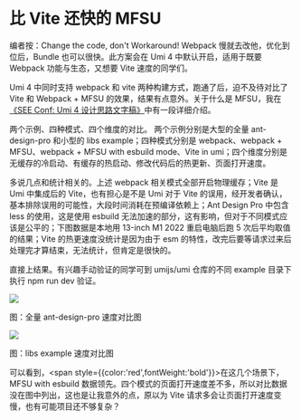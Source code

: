 # 比 Vite 还快的 MFSU

<p style={{ color: 'blue' }}>
  编者按：Change the code, don't Workaround! Webpack
  慢就去改他，优化到位后，Bundle 也可以很快。此方案会在 Umi 4
  中默认开启，适用于既要 Webpack 功能与生态，又想要 Vite 速度的同学们。
</p>

Umi 4 中同时支持 webpack 和 vite 两种构建方式，跑通了后，迫不及待对比了 Vite 和 Webpack + MFSU 的效果，结果有点意外。关于什么是 MFSU，我在[《SEE Conf: Umi 4 设计思路文字稿》](https://mp.weixin.qq.com/s?__biz=MjM5NDgyODI4MQ%3D%3D&mid=2247484533&idx=1&sn=9b15a67b88ebc95476fce1798eb49146)中有一段详细介绍。

<p>
  <span style={{ color: 'red', fontWeight: 'bold' }}>
    两个示例、四种模式、四个维度的对比。
  </span>
  两个示例分别是大型的全量 ant-design-pro 和小型的 libs example；四种模式分别是 webpack、webpack
  + MFSU、webpack + MFSU with esbuild mode、Vite in umi；四个维度分别是无缓存的冷启动、有缓存的热启动、修改代码后的热更新、页面打开速度。
</p>

多说几点和统计相关的。上述 webpack 相关模式全部开启物理缓存；Vite 是 Umi 中集成后的 Vite，也有担心是不是 Umi 对于 Vite 的误用，经开发者确认，基本排除误用的可能性，大段时间消耗在预编译依赖上；Ant Design Pro 中包含 less 的使用，这是使用 esbuild 无法加速的部分，这有影响，但对于不同模式应该是公平的；下图数据是本地用 13-inch M1 2022 重启电脑后跑 5 次后平均取值的结果；Vite 的热更速度没统计是因为由于 esm 的特性，改完后要等请求过来后处理完才算结束，无法统计，但肯定是很快的。

直接上结果。有兴趣手动验证的同学可到 umijs/umi 仓库的不同 example 目录下执行 npm run dev 验证。

![](https://img.alicdn.com/imgextra/i4/O1CN01Gz9AA81szqy3BbRfK_!!6000000005838-2-tps-2150-1084.png)

<p style={{ color: 'gray', marginTop: 0, textAlign: 'center' }}>
  图：全量 ant-design-pro 速度对比图
</p>

![](https://img.alicdn.com/imgextra/i1/O1CN01HNfH7l23L3SRjJUka_!!6000000007238-2-tps-2058-1078.png)

<p style={{ color: 'gray', marginTop: 0, textAlign: 'center' }}>
  图：libs example 速度对比图
</p>

可以看到，<span style={{color:'red',fontWeight:'bold'}}>在这几个场景下，MFSU with esbuild 数据领先。</span>四个模式的页面打开速度差不多，所以对比数据没在图中列出，这也是让我意外的点，原以为 Vite 请求多会让页面打开速度变慢，也有可能项目还不够复杂？
